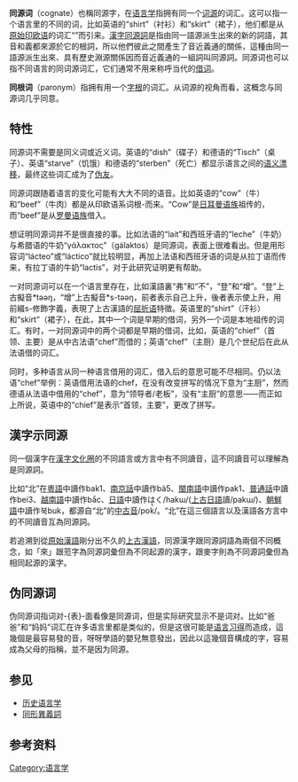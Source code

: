 {{unreferenced|time=2018-06-01T01:08:19+00:00}}
'''同源词'''（cognate）也稱同源字，在[[语言学|语言学]]{{里}}指拥有同一个[[词源|词源]]的词汇。这可以指一个语言里的不同的词，比如英语的“shirt”（衬衫）和“skirt”（裙子），他们都是从[[原始印欧语|原始印欧语]]的词汇“{{PIE|*sker-}}”而引来。[[漢字同源詞|漢字同源詞]]是指由同一語源派生出來的新的詞語，其音和義都來源於它的根詞，所以他們彼此之間產生了音近義通的關係，這種由同一語源派生出來、具有歷史淵源關係因而音近義通的一組詞叫同源詞。同源词也可以指不同语言的同词源词汇，它们通常不用来称呼当代的[[外来语|借词]]。

'''同根词'''（paronym）指拥有用一个[[字根|字根]]的词汇。从词源的视角而看，这概念与同源词几乎同意。

==特性== 
同源词不需要是同义词或近义词。英语的“dish”（碟子）和德语的“Tisch”（桌子）、英语“starve”（饥饿）和德语的“sterben”（死亡）都显示语言之间的[[语义漂移|语义漂移]]，最终这些词汇成为了[[伪友|伪友]]。

同源词跟随着语言的变化可能有大大不同的语音。比如英语的“cow”（牛）和“beef”（牛肉）都是从印欧语系词根{{PIE|*gʷou}}-而来。“Cow”是[[日耳曼语族|日耳曼语族]]祖传的，而“beef”是从[[罗曼语族|罗曼语族]]借入。

想证明同源词并不是很直接的事。比如法语的“lait”和西班牙语的“leche”（牛奶）与希腊语的牛奶“γάλακτος”（gálaktos）是同源词，表面上很难看出。但是用形容词“lácteo”或“láctico”就比较明显，再加上法语和西班牙语的词是从拉丁语而传来，有拉丁语的牛奶“lactis”，对于此研究证明更有帮助。

一对同源词可以在一个语言里存在，比如漢語裏“弗”和“不”，“登”和“增”。“登”上古擬音*təəŋ，“增”上古擬音*s-təəŋ，前者表示自己上升，後者表示使上升，用前綴s-修飾字義，表現了上古漢語的[[屈折语|屈折语]]特徵。英语里的“shirt”（汗衫）和“skirt”（裙子），在此，其中一个词是早期的借词，另外一个词是本地祖传的词汇。有时，一对同源词中的两个词都是早期的借词，比如，英语的“chief”（首领、主要）是从中古法语“chef”而借的；英语“chef”（主厨）是几个世纪后在此从法语借的词汇。

同时，多种语言从同一种语言借用的词汇，借入后的意思可能不尽相同。仍以法语“chef”举例：英语借用法语的chef，在没有改变拼写的情况下意为“主厨”，然而德语从法语中借用的“chef”，意为“领导者/老板”，没有“主厨”的意思——而正如上所说，英语中的“chief”是表示“首领，主要”，更改了拼写。

==漢字示同源==
同一個漢字在[[漢字文化圈|漢字文化圈]]的不同語言或方言中有不同讀音，這不同讀音可以理解為是同源詞。

比如“北”在[[粵語|粵語]]中讀作bak1、[[南京話|南京話]]中讀作bä5、[[閩南語|閩南語]]中讀作pak1、[[普通話|普通話]]中讀作bei3、[[越南語|越南語]]中讀作bắc、[[日語|日語]]中讀作はく/hakɯ/([[上古日語|上古日語]]讀/pakɯ/)、[[朝鮮語|朝鮮語]]中讀作북buk，都源自“北”的[[中古音|中古音]]/pok̚/。“北”在這三個語言以及漢語各方言中的不同讀音互為同源詞。

若追溯到從[[原始漢語|原始漢語]]剛分出不久的[[上古漢語|上古漢語]]，同源漢字跟同源詞語為兩個不同概念，如「來」跟蒞字為同源詞彙但為不同起源的漢字，跟麥字則為不同源詞彙但為相同起源的漢字。

==伪同源词==
伪同源词指词对-{表}-面看像是同源词，但是实际研究显示不是词对。比如“爸爸”和“妈妈”词汇在许多语言里都是类似的，但是这很可能是[[语言习得|语言习得]]而造成，這幾個是最容易發的音，呀呀學語的嬰兒無意發出，因此以這幾個音構成的字，容易成為父母的指稱，並不是因为同源。

==参见==
{{Wiktionary|cognate}}
*[[历史语言学|历史语言学]]
*[[同形异义词|同形異義詞]]

==参考资料==
{{reflist}}

[[Category:语言学|Category:语言学]]